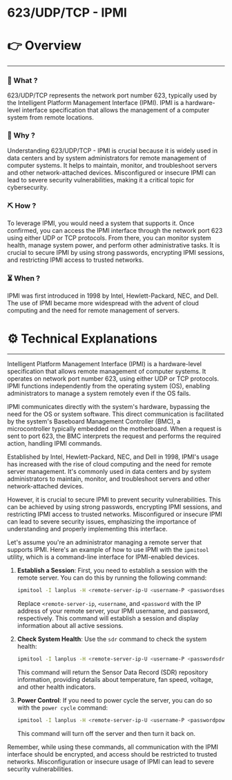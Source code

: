 # 623/UDP/TCP - IPMI


# 👉 Overview

---

### 👀 What ?

623/UDP/TCP represents the network port number 623, typically used by the Intelligent Platform Management Interface (IPMI). IPMI is a hardware-level interface specification that allows the management of a computer system from remote locations.


### 🧐 Why ?

Understanding 623/UDP/TCP - IPMI is crucial because it is widely used in data centers and by system administrators for remote management of computer systems. It helps to maintain, monitor, and troubleshoot servers and other network-attached devices. Misconfigured or insecure IPMI can lead to severe security vulnerabilities, making it a critical topic for cybersecurity.


### ⛏️ How ?

To leverage IPMI, you would need a system that supports it. Once confirmed, you can access the IPMI interface through the network port 623 using either UDP or TCP protocols. From there, you can monitor system health, manage system power, and perform other administrative tasks. It is crucial to secure IPMI by using strong passwords, encrypting IPMI sessions, and restricting IPMI access to trusted networks.


### ⏳ When ?

IPMI was first introduced in 1998 by Intel, Hewlett-Packard, NEC, and Dell. The use of IPMI became more widespread with the advent of cloud computing and the need for remote management of servers.


# ⚙️ Technical Explanations

---

Intelligent Platform Management Interface (IPMI) is a hardware-level specification that allows remote management of computer systems. It operates on network port number 623, using either UDP or TCP protocols. IPMI functions independently from the operating system (OS), enabling administrators to manage a system remotely even if the OS fails.

IPMI communicates directly with the system's hardware, bypassing the need for the OS or system software. This direct communication is facilitated by the system's Baseboard Management Controller (BMC), a microcontroller typically embedded on the motherboard. When a request is sent to port 623, the BMC interprets the request and performs the required action, handling IPMI commands.

Established by Intel, Hewlett-Packard, NEC, and Dell in 1998, IPMI's usage has increased with the rise of cloud computing and the need for remote server management. It's commonly used in data centers and by system administrators to maintain, monitor, and troubleshoot servers and other network-attached devices.

However, it is crucial to secure IPMI to prevent security vulnerabilities. This can be achieved by using strong passwords, encrypting IPMI sessions, and restricting IPMI access to trusted networks. Misconfigured or insecure IPMI can lead to severe security issues, emphasizing the importance of understanding and properly implementing this interface.

Let's assume you're an administrator managing a remote server that supports IPMI. Here's an example of how to use IPMI with the `ipmitool` utility, which is a command-line interface for IPMI-enabled devices.

1. **Establish a Session**: First, you need to establish a session with the remote server. You can do this by running the following command:
    
    ```bash
    ipmitool -I lanplus -H <remote-server-ip-U <username-P <passwordsession info all
    
    ```
    
    Replace `<remote-server-ip`, `<username`, and `<password` with the IP address of your remote server, your IPMI username, and password, respectively. This command will establish a session and display information about all active sessions.
    
2. **Check System Health**: Use the `sdr` command to check the system health:
    
    ```bash
    ipmitool -I lanplus -H <remote-server-ip-U <username-P <passwordsdr
    
    ```
    
    This command will return the Sensor Data Record (SDR) repository information, providing details about temperature, fan speed, voltage, and other health indicators.
    
3. **Power Control**: If you need to power cycle the server, you can do so with the `power cycle` command:
    
    ```bash
    ipmitool -I lanplus -H <remote-server-ip-U <username-P <passwordpower cycle
    
    ```
    
    This command will turn off the server and then turn it back on.
    

Remember, while using these commands, all communication with the IPMI interface should be encrypted, and access should be restricted to trusted networks. Misconfiguration or insecure usage of IPMI can lead to severe security vulnerabilities.
